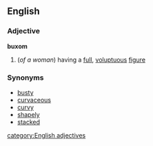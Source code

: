 ==English==
===Adjective===
'''buxom'''
#(''of a woman'') having a [[full]], [[voluptuous]] [[figure]]
===Synonyms===
*[[busty]]
*[[curvaceous]]
*[[curvy]]
*[[shapely]]
*[[stacked]]
[[category:English adjectives]]